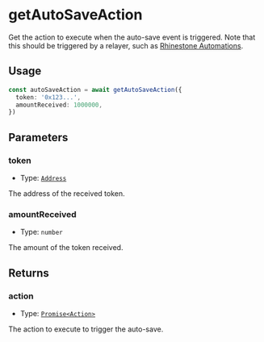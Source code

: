 # getAutoSaveAction

Get the action to execute when the auto-save event is triggered. Note that this should be triggered by a relayer, such as [Rhinestone Automations](/automations).

## Usage

```typescript copy
const autoSaveAction = await getAutoSaveAction({
  token: '0x123...',
  amountReceived: 1000000,
})
```

## Parameters

### token

- Type: [`Address`](https://viem.sh/docs/glossary/types#address)

The address of the received token.

### amountReceived

- Type: `number`

The amount of the token received.

## Returns

### action

- Type: [`Promise<Action>`](/module-sdk/glossary/types#action)

The action to execute to trigger the auto-save.

